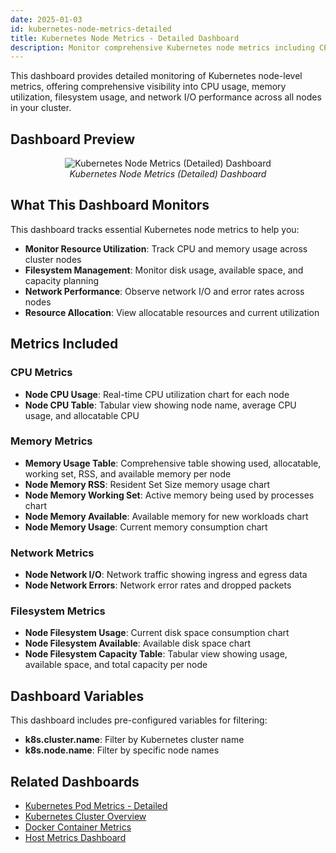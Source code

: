 ```yaml
---
date: 2025-01-03
id: kubernetes-node-metrics-detailed
title: Kubernetes Node Metrics - Detailed Dashboard
description: Monitor comprehensive Kubernetes node metrics including CPU, memory, filesystem, and network performance across your cluster nodes.
---
```


This dashboard provides detailed monitoring of Kubernetes node-level metrics, offering comprehensive visibility into CPU usage, memory utilization, filesystem usage, and network I/O performance across all nodes in your cluster.

## Dashboard Preview

<figure data-zoomable align='center'>
    <img src="/img/docs/dashboards/dashboard-templates/kubernetes-node-metrics-detailed.webp" alt="Kubernetes Node Metrics (Detailed) Dashboard"/>
    <figcaption><i>Kubernetes Node Metrics (Detailed) Dashboard </i></figcaption>
</figure>

<div className="flex justify-center">
  <DashboardActions 
    dashboardJsonUrl="https://raw.githubusercontent.com/SigNoz/dashboards/refs/heads/main/k8s-infra-metrics/kubernetes-node-metrics-detailed.json"
    dashboardName="Kubernetes Node Metrics Detailed"
  />
</div>

## What This Dashboard Monitors

This dashboard tracks essential Kubernetes node metrics to help you:

- **Monitor Resource Utilization**: Track CPU and memory usage across cluster nodes
- **Filesystem Management**: Monitor disk usage, available space, and capacity planning
- **Network Performance**: Observe network I/O and error rates across nodes
- **Resource Allocation**: View allocatable resources and current utilization

## Metrics Included

### CPU Metrics
- **Node CPU Usage**: Real-time CPU utilization chart for each node
- **Node CPU Table**: Tabular view showing node name, average CPU usage, and allocatable CPU

### Memory Metrics
- **Memory Usage Table**: Comprehensive table showing used, allocatable, working set, RSS, and available memory per node
- **Node Memory RSS**: Resident Set Size memory usage chart
- **Node Memory Working Set**: Active memory being used by processes chart
- **Node Memory Available**: Available memory for new workloads chart
- **Node Memory Usage**: Current memory consumption chart

### Network Metrics
- **Node Network I/O**: Network traffic showing ingress and egress data
- **Node Network Errors**: Network error rates and dropped packets

### Filesystem Metrics
- **Node Filesystem Usage**: Current disk space consumption chart
- **Node Filesystem Available**: Available disk space chart
- **Node Filesystem Capacity Table**: Tabular view showing usage, available space, and total capacity per node

## Dashboard Variables

This dashboard includes pre-configured variables for filtering:

- **k8s.cluster.name**: Filter by Kubernetes cluster name
- **k8s.node.name**: Filter by specific node names

## Related Dashboards

- [Kubernetes Pod Metrics - Detailed](/docs/dashboards/dashboard-templates/kubernetes-pod-metrics-detailed)
- [Kubernetes Cluster Overview](https://github.com/SigNoz/dashboards/blob/main/k8s-infra-metrics/kubernetes-cluster-metrics.json)
- [Docker Container Metrics](/docs/dashboards/dashboard-templates/docker-container-metrics)
- [Host Metrics Dashboard](/docs/dashboards/dashboard-templates/hostmetrics-dashboards)
